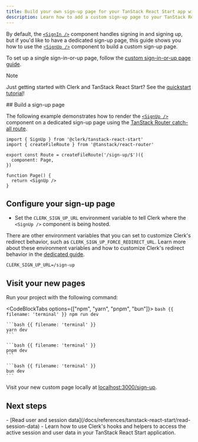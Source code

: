 ```yaml
---
title: Build your own sign-up page for your TanStack React Start app with Clerk
description: Learn how to add a custom sign-up page to your TanStack React Start app with Clerk's prebuilt components.
---
```


By default, the [`<SignIn />`](/docs/references/tanstack-react-start/custom-sign-in-or-up-page) component handles signing in and signing up, but if you'd like to have a dedicated sign-up page, this guide shows you how to use the [`<SignUp />`](/docs/components/authentication/sign-up) component to build a custom sign-up page.

To set up a single sign-in-or-up page, follow the [custom sign-in-or-up page guide](/docs/references/tanstack-react-start/custom-sign-in-or-up-page).

> [!NOTE]
> Just getting started with Clerk and TanStack React Start? See the [quickstart tutorial](/docs/quickstarts/tanstack-react-start)!

<Steps>
  ## Build a sign-up page

  The following example demonstrates how to render the [`<SignUp />`](/docs/components/authentication/sign-up) component on a dedicated sign-up page using the [TanStack Router catch-all route](https://tanstack.com/router/latest/docs/framework/react/routing/routing-concepts#splat--catch-all-routes).

  ```tsx {{ filename: 'src/routes/sign-up.$.tsx' }}
  import { SignUp } from '@clerk/tanstack-react-start'
  import { createFileRoute } from '@tanstack/react-router'

  export const Route = createFileRoute('/sign-up/$')({
    component: Page,
  })

  function Page() {
    return <SignUp />
  }
  ```

  ## Configure your sign-up page

  - Set the `CLERK_SIGN_UP_URL` environment variable to tell Clerk where the `<SignUp />` component is being hosted.

  There are other environment variables that you can set to customize Clerk's redirect behavior, such as `CLERK_SIGN_UP_FORCE_REDIRECT_URL`. Learn more about these environment variables and how to customize Clerk's redirect behavior in the [dedicated guide](/docs/guides/custom-redirects).

  ```env {{ filename: '.env' }}
  CLERK_SIGN_UP_URL=/sign-up
  ```

  ## Visit your new pages

  Run your project with the following command:

  <CodeBlockTabs options={["npm", "yarn", "pnpm", "bun"]}>
    ```bash {{ filename: 'terminal' }}
    npm run dev
    ```

    ```bash {{ filename: 'terminal' }}
    yarn dev
    ```

    ```bash {{ filename: 'terminal' }}
    pnpm dev
    ```

    ```bash {{ filename: 'terminal' }}
    bun dev
    ```
  </CodeBlockTabs>

  Visit your new custom page locally at [localhost:3000/sign-up](http://localhost:3000/sign-up).
</Steps>

## Next steps

<Cards>
  - [Read user and session data](/docs/references/tanstack-react-start/read-session-data)
  - Learn how to use Clerk's hooks and helpers to access the active session and user data in your TanStack React Start application.
</Cards>
